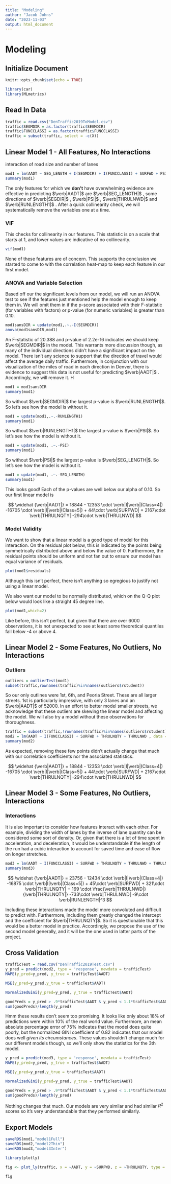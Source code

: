 ```yaml
---
title: "Modeling"
author: "Jacob Johns"
date: "2023-11-03"
output: html_document
---
```


# Modeling

## Initialize Document

```r
knitr::opts_chunk$set(echo = TRUE)

library(car)
library(MLmetrics)
```

## Read In Data

```r
traffic = read.csv("DenTraffic2019ToModel.csv")
traffic$SEGMDIR = as.factor(traffic$SEGMDIR)
traffic$FUNCCLASSI = as.factor(traffic$FUNCCLASSI)
traffic = subset(traffic, select = -c(X))
```

## Linear Model 1 - All Features, No Interactions

interaction of road size and number of lanes

```r
mod1 = lm(AADT ~ SEG_LENGTH + I(SEGMDIR) + I(FUNCCLASSI) + SURFWD + PSI + THRULNQTY + THRULNWD + RUNLENGTH1, data = traffic)
summary(mod1)
```

The only features for which we **don't** have overwhelming evidence are effective in predicting $\verb|AADT|$ are $\verb|SEG_LENGTH|$ , some directions of $\verb|SEGDIR|$ , $\verb|PSI|$ , $\verb|THRULNWD|$ and $\verb|RUNLENGTH1|$ . After a quick collinearity check, we will systematically remove the variables one at a time.

### VIF

This checks for collinearity in our features. This statistic is on a scale that starts at 1, and lower values are indicative of no collinearity.

```r
vif(mod1)
```

None of these features are of concern. This supports the conclusion we started to come to with the correlation heat-map to keep each feature in our first model.

### ANOVA and Variable Selection

Based off our the significant levels from our model, we will run an ANOVA test to see if the features just mentioned help the model enough to keep them in. We will omit them in if the p-score associated with their F-statistic (for variables with factors) or p-value (for numeric variables) is greater than 0.10.

```r
mod1sansDIR = update(mod1,.~.-I(SEGMDIR))
anova(mod1sansDIR,mod1)
```

An F-statistic of 20.388 and p-value of 2.2e-16 indicates we should keep $\verb|SEGMDIR|$ in the model. This warrants more discussion though, as many of the individual directions didn't have a significant impact on the model. There isn't any science to support that the direction of travel would affect the average daily traffic. Furthermore, in conjunction with our visualization of the miles of road in each direction in Denver, there is evidence to suggest this data is not useful for predicting $\verb|AADT|$ . Accordingly, we will remove it. H

```r
mod1 = mod1sansDIR
summary(mod1)
```

So without $\verb|SEGMDIR|$ the largest p-value is $\verb|RUNLENGTH1|$. So let's see how the model is without it.

```r
mod1 = update(mod1,.~.-RUNLENGTH1)
summary(mod1)
```

So without $\verb|RUNLENGTH1|$ the largest p-value is $\verb|PSI|$. So let's see how the model is without it.

```r
mod1 = update(mod1, .~.-PSI)
summary(mod1)
```

So without $\verb|PSI|$ the largest p-value is $\verb|SEG_LENGTH|$. So let's see how the model is without it.

```r
mod1 = update(mod1, .~.-SEG_LENGTH)
summary(mod1)
```

This looks good! Each of the p-values are well below our alpha of 0.10. So our first linear model is

$$
\widehat {\verb|AADT|} = 18844 - 12353 \cdot \verb|I|\verb|(Class=4|) -16705 \cdot \verb|I|\verb|(Class=5|) + 44\cdot \verb|SURFWD| + 2167\cdot \verb|THRULNQTY| -294\cdot \verb|THRULNWD|
$$

### Model Validity

We want to show that a linear model is a good type of model for this interaction. On the residual plot below, this is indicated by the points being symmetrically distributed above and below the value of 0. Furthermore, the residual points should be uniform and not fan out to ensure our model has equal variance of residuals.

```r
plot(mod1$residuals)
```

Although this isn't perfect, there isn't anything so egregious to justify not using a linear model.

We also want our model to be normally distributed, which on the Q-Q plot below would look like a straight 45 degree line.

```r
plot(mod1,which=2)
```

Like before, this isn't perfect, but given that there are over 6000 observations, it is not unexpected to see at least some theoretical quantiles fall below -4 or above 4.

## Linear Model 2 - Some Features, No Outliers, No Interactions

### Outliers

```r
outliers = outlierTest(mod1)
subset(traffic,rownames(traffic)%in%names(outliers$rstudent))
```

So our only outlines were 1st, 6th, and Peoria Street. These are all larger streets. 1st is particularly impressive, with only 3 lanes and an $\verb|AADT|$ of 52000. In an effort to better model smaller streets, we acknowledge that these outliers are skewing the linear model and affecting the model. We will also try a model without these observations for thoroughness.

```r
traffic = subset(traffic,!rownames(traffic)%in%names(outliers$rstudent))
mod2 = lm(AADT ~ I(FUNCCLASSI) + SURFWD + THRULNQTY + THRULNWD , data = traffic)
summary(mod2)
```

As expected, removing these few points didn't actually change that much with our correlation coefficients nor the associated statistics.

$$
\widehat {\verb|AADT|} = 18844 - 12353 \cdot \verb|I|\verb|(Class=4|) -16705 \cdot \verb|I|\verb|(Class=5|) + 44\cdot \verb|SURFWD| + 2167\cdot \verb|THRULNQTY| -294\cdot \verb|THRULNWD|
$$

## Linear Model 3 - Some Features, No Outliers, Interactions

### Interactions

It is also important to consider how features interact with each other. For example, dividing the width of lanes by the inverse of lane quantity can be considered some sort of density. Or, given that there is a lot of time spent in acceleration, and deceleration, it would be understandable if the length of the run had a cubic interaction to account for saved time and ease of flow on longer stretches.

```r
mod3 = lm(AADT ~ I(FUNCCLASSI) + SURFWD + THRULNQTY + THRULNWD + THRULNWD/THRULNQTY + I(RUNLENGTH1^3), data = traffic)
summary(mod3)
```

$$
\widehat {\verb|AADT|} = 23756 - 12434 \cdot \verb|I|\verb|(Class=4|) -16875 \cdot \verb|I|\verb|(Class=5|) + 45\cdot \verb|SURFWD| + 321\cdot \verb|THRULNQTY| + 169 \cdot \frac{\verb|THRULNWD|}{\verb|THRULNQTY|} -733\cdot \verb|THRULNWD| -9\cdot \verb|RUNLENGTH|^3
$$

Including these interactions made the model more convoluted and difficult to predict with. Furthermore, including them greatly changed the intercept and the coefficient for $\verb|THRULNQTY|$. So it is questionable that this would be a better model in practice. Accordingly, we propose the use of the second model generally, and it will be the one used in latter parts of the project.

## Cross Validation

```r
trafficTest = read.csv("DenTraffic2019Test.csv")
y_pred = predict(mod2, type = 'response', newdata = trafficTest)
MAPE(y_pred=y_pred, y_true = trafficTest$AADT)
```

```r
MSE(y_pred=y_pred,y_true = trafficTest$AADT)
```

```r
NormalizedGini(y_pred=y_pred, y_true = trafficTest$AADT)
```

```r
goodPreds = y_pred > .9*trafficTest$AADT & y_pred < 1.1*trafficTest$AADT
sum(goodPreds)/length(y_pred)
```

Hmm these results don't seem too promising. It looks like only about 18% of predictions were within 10% of the real world value. Furthermore, an mean absolute percentage error of 75% indicates that the model does quite poorly, but the normalized GINI coefficient of 0.82 indicates that our model does well *given its circumstances*. These values shouldn't change much for our different models though, so we'll only show the statistics for the 3th model.

```r
y_pred = predict(mod3, type = 'response', newdata = trafficTest)
MAPE(y_pred=y_pred, y_true = trafficTest$AADT)
```

```r
MSE(y_pred=y_pred,y_true = trafficTest$AADT)
```

```r
NormalizedGini(y_pred=y_pred, y_true = trafficTest$AADT)
```

```r
goodPreds = y_pred > .9*trafficTest$AADT & y_pred < 1.1*trafficTest$AADT
sum(goodPreds)/length(y_pred)
```

Nothing changes that much. Our models are very similar and had similar $R^2$ scores so it's very understandable that they performed similarly.

## Export Models

```r
saveRDS(mod1,"model1Full")
saveRDS(mod2,"model2Thin")
saveRDS(mod3,"model3Inter")
```

```r
library(plotly)

fig <- plot_ly(traffic, x = ~AADT, y = ~SURFWD, z = ~THRULNQTY, type = 'scatter3d',color=traffic$FUNCCLASSI, opacity = 1, mode= "marker")

fig
```
